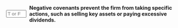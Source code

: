 ::: {.question-block}

<form onsubmit="event.preventDefault(); checkAnswerBox('module6_tf_q73','T')" style="display: flex; align-items: center; gap: 8px;">
<input type="text" id="module6_tf_q73" name="module6_tf_q73" maxlength="1" placeholder="T or F" style="width: 55px;" data-correct-answer="T" /> 
<label for="module6_tf_q73"><strong>Negative covenants prevent the firm from taking specific actions, such as selling key assets or paying excessive dividends.</strong></label>
</form>

<div id="feedback-module6_tf_q73" class="feedback" style="display:none;">
This is TRUE. Negative covenants restrict actions that could weaken the firm’s ability to repay debt.
</div>

:::
